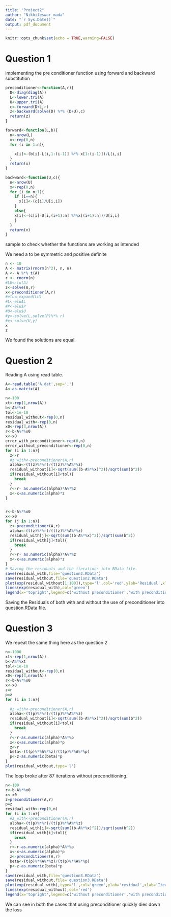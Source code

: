 ```yaml
---
title: "Project2"
author: "Nikhileswar mada"
date: "`r Sys.Date()`"
output: pdf_document
---
```


```r
knitr::opts_chunk$set(echo = TRUE,warning=FALSE)
```

# Question 1

implementing the pre conditioner function using forward and backward substitution

```r
preconditioner<-function(A,r){
  D<-diag(diag(A))
  L<-lower.tri(A)
  U<-upper.tri(A)
  c<-forward(D+L,r)
  z<-backward(solve(D) %*% (D+U),c)
  return(z)
}

forward<-function(L,b){
  n<-nrow(L)
  x<-rep(0,n)
  for (i in 1:n){
    
    x[i]<-(b[i]-L[i,1:(i-1)] %*% x[1:(i-1)])/L[i,i]
  }
  return(x)
}

backward<-function(U,c){
  n<-nrow(U)
  x<-rep(0,n)
  for (i in n:1){
    if (i==n){
      x[i]<-(c[i]/U[i,i])
    }
    else{
    x[i]<-(c[i]-U[i,(i+1):n] %*%x[(i+1):n])/U[i,i]
    }
  }
  return(x)
}

```

sample to check whether the functions are working as intended

We need a to be symmetric and positive definite
```r
n <- 10
A <- matrix(rnorm(n^2), n, n)
A <- A %*% t(A) 
r <- rnorm(n)
#LU<-lu(A)
z<-solve(A,r)
x<-preconditioner(A,r)
#elu<-expand(LU)
#L<-elu$L
#P<-elu$P
#U<-elu$U
#y<-solve(L,solve(P)%*% r)
#x<-solve(U,y)
x
z
```


We found the solutions are equal.

\newpage

# Question 2


Reading A using read table.

```r
A<-read.table('A.dat',sep=',')
A<-as.matrix(A)
```

```r
n<-100
xt<-rep(1,nrow(A))
b<-A%*%xt
tol<-1e-10
residual_without<-rep(0,n)
residual_with<-rep(0,n)
x0<-rep(3,nrow(A))
r<-b-A%*%x0
x<-x0
error_with_preconditioner<-rep(0,n)
error_without_preconditioner<-rep(0,n)
for (i in 1:n){
  z<-r
  #z_with<-preconditioner(A,r)
  alpha<-(t(z)%*%r)/(t(z)%*%A%*%z)
  residual_without[i]<-sqrt(sum((b-A%*%x)^2))/sqrt(sum(b^2))
  if(residual_without[i]<tol){
    break
  }
  r<-r- as.numeric(alpha)*A%*%z
  x<-x+as.numeric(alpha)*z
}


r<-b-A%*%x0
x<-x0
for (j in 1:n){
  z<-preconditioner(A,r)
  alpha<-(t(z)%*%r)/(t(z)%*%A%*%z)
  residual_with[j]<-sqrt(sum((b-A%*%x)^2))/sqrt(sum(b^2))
  if(residual_with[j]<tol){
    break
  }
  r<-r- as.numeric(alpha)*A%*%z
  x<-x+as.numeric(alpha)*z  
}
# Saving the residuals and the iterations into RData file.
save(residual_with,file='question2.RData')
save(residual_without,file='question2.RData')
plot(exp(residual_without[1:100]),type='l',col='red',ylab='Residual',xlab='Iterations')
lines(exp(residual_with),col='green')
legend(x='topright',legend=c('without preconditioner','with preconditioner'),col=c('green','red'),lwd=2)
```

Saving the Residuals of both with and without the use of preconditioner into question.RData file.

\newpage

# Question 3

We repeat the same thing here as the question 2


```r
n<-1000
xt<-rep(1,nrow(A))
b<-A%*%xt
tol<-1e-10
residual_without<-rep(0,n)
x0<-rep(3,nrow(A))
r<-b-A%*%x0
x<-x0
z=r
p=z
for (i in 1:n){
  
  #z_with<-preconditioner(A,r)
  alpha<-(t(p)%*%r)/(t(p)%*%A%*%z)
  residual_without[i]<-sqrt(sum((b-A%*%x)^2))/sqrt(sum(b^2))
  if(residual_without[i]<tol){
    break
  }
  r<-r-as.numeric(alpha)*A%*%p
  x<-x+as.numeric(alpha)*p
  z<-r
  beta<-(t(p)%*%A%*%z)/(t(p)%*%A%*%p)
  p<-z-as.numeric(beta)*p
}
plot(residual_without,type='l')

```

The loop broke after 87 iterations without preconditioning.

```r
n<-100
r<-b-A%*%x0
x<-x0
z=preconditioner(A,r)
p=z
residual_with<-rep(0,n)
for (i in 1:n){
  #z_with<-preconditioner(A,r)
  alpha<-(t(p)%*%r)/(t(p)%*%A%*%z)
  residual_with[i]<-sqrt(sum((b-A%*%x)^2))/sqrt(sum(b^2))
  if(residual_with[i]<tol){
    break
  }
  r<-r-as.numeric(alpha)*A%*%p
  x<-x+as.numeric(alpha)*p
  z<-preconditioner(A,r)
  beta<-(t(p)%*%A%*%z)/(t(p)%*%A%*%p)
  p<-z-as.numeric(beta)*p
}
save(residual_with,file='question3.RData')
save(residual_without,file='question3.RData')
plot(exp(residual_with),type='l',col='green',ylab='residual',xlab='Iterations')
lines(exp(residual_without),col='red')
legend(x='topright',legend=c('without preconditioner','with preconditioner'),col=c('green','red'),lwd=2)
```


We can see in both the cases that using preconditioner quickly dies down the loss 







